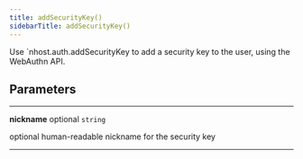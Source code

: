 ```yaml
---
title: addSecurityKey()
sidebarTitle: addSecurityKey()
---
```


Use `nhost.auth.addSecurityKey to add a security key to the user, using the WebAuthn API.

## Parameters

---

**<span className="parameter-name">nickname</span>** <span className="optional-status">optional</span> <code>string</code>

optional human-readable nickname for the security key

---
